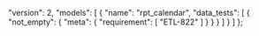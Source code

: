   "version": 2,
  "models": [
    {
      "name": "rpt_calendar",
      "data_tests": [
        {
          "not_empty": {
            "meta": {
              "requirement": [
                "ETL-822"
              ]
            }
          }
        }
      ]
    }
  ]
};
